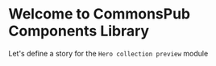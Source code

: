 
<Meta title="Welcome|Welcome" />

# Welcome to CommonsPub Components Library
Let's define a story for the `Hero collection preview` module

